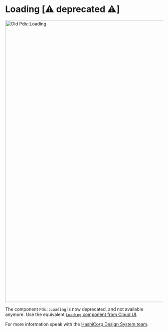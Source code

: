 
<Meta title="Deprecated / Loading (Deprecated)" />

# Loading [⚠️ deprecated ⚠️]

<img alt="Old Pds::Loading" src={ImageFile} width="900" />

The component `Pds::Loading` is now deprecated, and not available anymore. Use the equivalent [`Loading` component from Cloud UI](https://unofficial-design-system-search.vercel.app/?path=/story/cloud-ui-storybook_loading--loading).

For more information speak with the [HashiCorp Design System team](https://hashicorp.slack.com/archives/C7KTUHNUS).